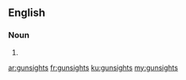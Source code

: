 ==English==

===Noun===
{{head|en|noun plural form}}

# {{plural of|gunsight|lang=en}}

[[ar:gunsights]]
[[fr:gunsights]]
[[ku:gunsights]]
[[my:gunsights]]